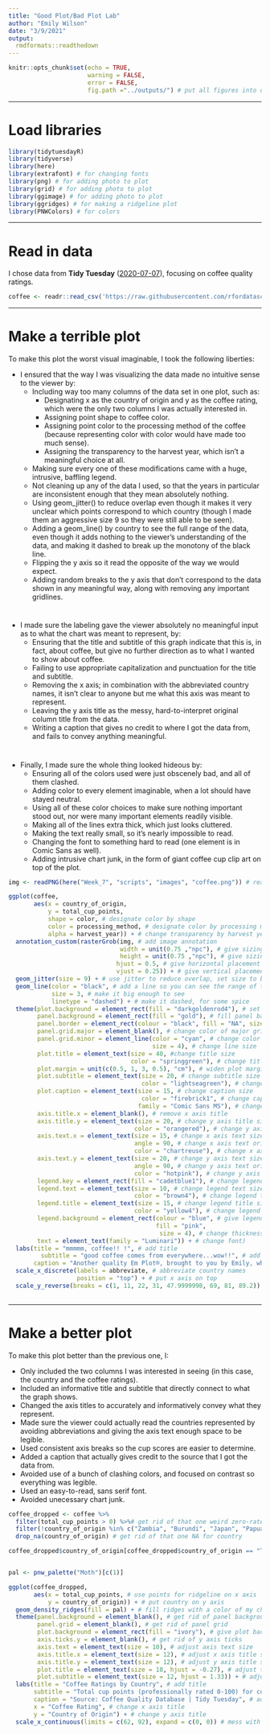 ```yaml
---
title: "Good Plot/Bad Plot Lab"
author: "Emily Wilson"
date: "3/9/2021"
output:
  rmdformats::readthedown
---
```


```r
knitr::opts_chunk$set(echo = TRUE,
                      warning = FALSE,
                      error = FALSE,
                      fig.path ="../outputs/") # put all figures into outputs folder
```

---

# Load libraries

```r
library(tidytuesdayR)
library(tidyverse)
library(here)
library(extrafont) # for changing fonts
library(png) # for adding photo to plot
library(grid) # for adding photo to plot
library(ggimage) # for adding photo to plot
library(ggridges) # for making a ridgeline plot
library(PNWColors) # for colors
```

---

# Read in data

I chose data from **Tidy Tuesday** ([2020-07-07](https://github.com/rfordatascience/tidytuesday/blob/master/data/2020/2020-07-07/readme.md)), focusing on coffee quality ratings.

```r
coffee <- readr::read_csv('https://raw.githubusercontent.com/rfordatascience/tidytuesday/master/data/2020/2020-07-07/coffee_ratings.csv')
```

---

# Make a terrible plot

To make this plot the worst visual imaginable, I took the following liberties:

* I ensured that the way I was visualizing the data made no intuitive sense to the viewer by:
  * Including way too many columns of the data set in one plot, such as:
    * Designating x as the country of origin and y as the coffee rating, which were the only two columns I was actually interested in.
    * Assigning point shape to coffee color.
    * Assigning point color to the processing method of the coffee (because representing color with color would have made too much sense).
    * Assigning the transparency to the harvest year, which isn't a meaningful choice at all.
  * Making sure every one of these modifications came with a huge, intrusive, baffling legend.
  * Not cleaning up any of the data I used, so that the years in particular are inconsistent enough that they mean absolutely nothing.
  * Using geom_jitter() to reduce overlap even though it makes it very unclear which points correspond to which country (though I made them an aggressive size 9 so they were still able to be seen).
  * Adding a geom_line() by country to see the full range of the data, even though it adds nothing to the viewer's understanding of the data, and making it dashed to break up the monotony of the black line.
  * Flipping the y axis so it read the opposite of the way we would expect.
  * Adding random breaks to the y axis that don't correspond to the data shown in any meaningful way, along with removing any important gridlines.

# 

* I made sure the labeling gave the viewer absolutely no meaningful input as to what the chart was meant to represent, by: 
  * Ensuring that the title and subtitle of this graph indicate that this is, in fact, about coffee, but give no further direction as to what I wanted to show about coffee.
  * Failing to use appropriate capitalization and punctuation for the title and subtitle.
  * Removing the x axis; in combination with the abbreviated country names, it isn't clear to anyone but me what this axis was meant to represent.
  * Leaving the y axis title as the messy, hard-to-interpret original column title from the data.
  * Writing a caption that gives no credit to where I got the data from, and fails to convey anything meaningful.
  
#

* Finally, I made sure the whole thing looked hideous by:
  * Ensuring all of the colors used were just obscenely bad, and all of them clashed.
  * Adding color to every element imaginable, when a lot should have stayed neutral.
  * Using all of these color choices to make sure nothing important stood out, nor were many important elements readily visible.
  * Making all of the lines extra thick, which just looks cluttered.
  * Making the text really small, so it's nearly impossible to read.
  * Changing the font to something hard to read (one element is in Comic Sans as well).
  * Adding intrusive chart junk, in the form of giant coffee cup clip art on top of the plot.
  

```r
img <- readPNG(here("Week_7", "scripts", "images", "coffee.png")) # read in image I want to put on the plot

ggplot(coffee,
       aes(x = country_of_origin,
           y = total_cup_points,
           shape = color, # designate color by shape 
           color = processing_method, # designate color by processing method
           alpha = harvest_year)) + # change transparency by harvest year
  annotation_custom(rasterGrob(img, # add image annotation
                               width = unit(0.75 ,"npc"), # give sizing
                               height = unit(0.75 ,"npc"), # give sizing
                              hjust = 0.5, # give horizontal placement
                              vjust = 0.25)) + # give vertical placement
  geom_jitter(size = 9) + # use jitter to reduce overlap, set size to be aggressively large so you can see them
  geom_line(color = "black", # add a line so you can see the range of the data for each country :)
            size = 3, # make it big enough to see
            linetype = "dashed") + # make it dashed, for some spice
  theme(plot.background = element_rect(fill = "darkgoldenrod4"), # set plot background color for a nice coffee vibe
        panel.background = element_rect(fill = "gold"), # fill panel background
        panel.border = element_rect(colour = "black", fill = "NA", size = 4), # make black border for panel
        panel.grid.major = element_blank(), # change color of major grid lines
        panel.grid.minor = element_line(color = "cyan", # change color of minor grid lines
                                        size = 4), # change line size
        plot.title = element_text(size = 40, #change title size
                                  color = "springgreen"), # change title color 
        plot.margin = unit(c(0.5, 1, 3, 0.5), "cm"), # widen plot margin (top, right, bottom, left)
        plot.subtitle = element_text(size = 20, # change subtitle size
                                     color = "lightseagreen"), # change subtitle color
        plot.caption = element_text(size = 15, # change caption size
                                     color = "firebrick1", # change caption color
                                    family = "Comic Sans MS"), # change just caption font
        axis.title.x = element_blank(), # remove x axis title
        axis.title.y = element_text(size = 20, # change y axis title size
                                   color = "orangered"), # change y axis title color
        axis.text.x = element_text(size = 15, # change x axis text size
                                   angle = 90, # change x axis text orientation
                                   color = "chartreuse"), # change x axis text color
        axis.text.y = element_text(size = 20, # change y axis text size
                                   angle = 90, # change y axis text orientation
                                   color = "hotpink"), # change y axis text color
        legend.key = element_rect(fill = "cadetblue1"), # change legend background color
        legend.text = element_text(size = 10, # change legend text size
                                   color = "brown4"), # change legend text color
        legend.title = element_text(size = 15, # change legend title size
                                   color = "yellow4"), # change legend title color
        legend.background = element_rect(colour = "blue", # give legend a black outline
                                         fill = "pink",
                                          size = 4), # change thickness of legend outline
        text = element_text(family = "Luminari")) + # change font) 
  labs(title = "mmmmm, coffee!! !", # add title 
         subtitle = "good coffee comes from everywhere...wow!!", # add subtitle
       caption = "Another quality Em Plot®, brought to you by Emily, who really likes coffee") + # add caption
  scale_x_discrete(labels = abbreviate, # abbreviate country names
                   position = "top") + # put x axis on top
  scale_y_reverse(breaks = c(1, 11, 22, 31, 47.9999998, 69, 81, 89.2)) # reverse y axis, change y axis breaks
  

```

---

# Make a better plot

To make this plot better than the previous one, I:

* Only included the two columns I was interested in seeing (in this case, the country and the coffee ratings).
* Included an informative title and subtitle that directly connect to what the graph shows.
* Changed the axis titles to accurately and informatively convey what they represent.
* Made sure the viewer could actually read the countries represented by avoiding abbreviations and giving the axis text enough space to be legible.
* Used consistent axis breaks so the cup scores are easier to determine.
* Added a caption that actually gives credit to the source that I got the data from.
* Avoided use of a bunch of clashing colors, and focused on contrast so everything was legible.
* Used an easy-to-read, sans serif font.
* Avoided unecessary chart junk.

```r
coffee_dropped <- coffee %>% 
  filter(total_cup_points > 0) %>%# get rid of that one weird zero-rated cup
  filter(!country_of_origin %in% c("Zambia", "Burundi", "Japan", "Papua New Guinea" ,"Rwanda", "Mauritius","Cote d?Ivoire")) %>%  # get rid of countries that don't have enough data o make a meaningful ridge
  drop_na(country_of_origin) # get rid of that one NA for country

coffee_dropped$country_of_origin[coffee_dropped$country_of_origin == "Tanzania, United Republic Of"] <- "United Republic of Tanzania"


pal <- pnw_palette("Moth")[c(1)]

ggplot(coffee_dropped,
       aes(x = total_cup_points, # use points for ridgeline on x axis
           y = country_of_origin)) + # put country on y axis
  geom_density_ridges(fill = pal) + # fill ridges with a color of my choosing
  theme(panel.background = element_blank(), # get rid of panel background
        panel.grid = element_blank(), # get rid of panel grid
        plot.background = element_rect(fill = "ivory"), # give plot background a fill color
        axis.ticks.y = element_blank(), # get rid of y axis ticks
        axis.text = element_text(size = 10), # adjust axis text size
        axis.title.x = element_text(size = 12), # adjust x axis title size
        axis.title.y = element_text(size = 12), # adjust y axis title size
        plot.title = element_text(size = 18, hjust = -0.27), # adjust title placement
        plot.subtitle = element_text(size = 12, hjust = 1.33)) + # adjust subtitle placement
  labs(title = "Coffee Ratings by Country", # add title
       subtitle = "Total cup points (professionally rated 0-100) for coffee by country of origin. One cup with a score of zero from Honduras was omitted for ease of reading.", # add subtitle
       caption = "Source: Coffee Quality Database | Tidy Tuesday", # add caption
       x = "Coffee Rating", # change x axis title
       y = "Country of Origin") + # change y axis title
  scale_x_continuous(limits = c(62, 92), expand = c(0, 0)) # mess with limits and remove weird empty space around axis
             
```






